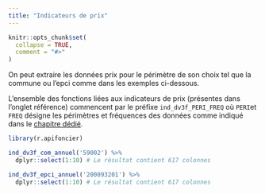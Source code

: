 ```yaml
---
title: "Indicateurs de prix"
---
```


```r
knitr::opts_chunk$set(
  collapse = TRUE,
  comment = "#>"
)
```

On peut extraire les données prix pour le périmètre de son choix tel que la commune ou l'epci comme dans les exemples ci-dessous.

L'ensemble des fonctions liées aux indicateurs de prix (présentes dans l'onglet référence) commencent par le préfixe `ind_dv3f_PERI_FREQ` où `PERI`et `FREQ` désigne les périmètres et fréquences des données comme indiqué dans le [chapitre dédié](https://rcadot.github.io/r.apifoncier/index.html#indicateurs-de-prix-acc%C3%A8s-libre).

```r
library(r.apifoncier)
```

```r
ind_dv3f_com_annuel('59002') %>% 
  dplyr::select(1:10) # Le résultat contient 617 colonnes
```

```r
ind_dv3f_epci_annuel('200093201') %>% 
  dplyr::select(1:10) # Le résultat contient 617 colonnes
```
